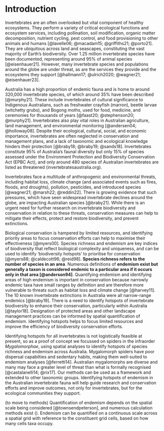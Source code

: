 # Introduction

<!-- Beautiful start to the report! Well done Josh! -->

Invertebrates are an often overlooked but vital component of healthy ecosystems. They perform a variety of critical ecological functions and ecosystem services, including pollination, soil modification, organic matter decomposition, nutrient cycling, pest control, and food provisioning to other animals and humans [@lavelle06; @macadam15; @griffiths21; @porto21]. They are ubiquitous across land and seascapes, constituting the vast majority of Earth's biodiversity. Over 1.25 million invertebrate species have been documented, representing around 95% of animal species [@eisenhauer21]. However, many invertebrate species and populations around the globe are under threat, as are the services they provide and the ecosystems they support [@hallmann17; @ulrich2020; @wagner21; @eisenhauer23].

<!-- Can we introduce some Australian stats here? See https://soe.dcceew.gov.au/biodiversity/environment/flora-and-fauna -->

Australia has a high proportion of endemic fauna and is home to around 320,000 invertebrate species, of which around 35% have been described [@murphy21]. These include invertebrates of cultural significance to Indigenous Australians, such as freshwater crayfish (marron), beetle larvae (witchetty grubs), and Bogong moths, used for food, medicine, and ceremonies for thousands of years [@faast20; @stephenson20; @murphy21]. Invertebrates also play vital roles in Australian agriculture, land management, and environmental monitoring [@andersen04; @holloway08]. Despite their ecological, cultural, social, and economic importance, invertebrates are often neglected in conservation and management plans, and a lack of taxonomic and ecological knowledge hinders their protection [@braby18; @braby19; @sands18]. Invertebrates constitute 95% of Australia's faunal diversity but only 15% of species assessed under the Environment Protection and Biodiversity Conservation Act (EPBC Act), and only around 480 species of Australian invertebrates are listed as threatened (invertebratesaustralia.org).

Invertebrates face a multitude of anthropogenic and environmental threats, including habitat loss, climate change (and associated events such as fires, floods, and droughts), pollution, pesticides, and introduced species [@wagner21; @marsh22; @reddin22]. There is growing evidence that such pressures, which have seen widespread invertebrate declines around the globe, are impacting Australian species [@braby21]. While there is an urgent need for further research on invertebrate biodiversity and conservation in relation to these threats, conservation measures can help to mitigate their effects, protect and restore biodiversity, and prevent extinctions.

Biological conservation is hampered by limited resources, and identifying priority areas to focus conservation efforts can help to maximise their effectiveness [@myers00]. Species richness and endemism are key indices of biodiversity that reflect biological complexity and uniqueness, and can be used to identify 'biodiversity hotspots' to prioritise for conservation [@myers88; @caldecott96; @reid98]. **Species richness refers to the number of species in an area**. Numerous definitions of **endemism exist but generally a taxon is considered endemic to a particular area if it occurs only in that area [@anderson94]**. Quantifying endemism and identifying areas of high endemism is important in conservation because narrowly endemic taxa have small ranges by definition and are therefore more vulnerable to threats such as habitat loss and climate change [@harvey11]. The 10 known invertebrate extinctions in Australia were all narrow-range endemics [@braby19]. There is a need to identify hotspots of invertebrate biodiversity to enhance their conservation, particularly within Australia [@taylor18]. Designation of protected areas and other landscape management practices can be informed by spatial quantification of endemism. Identifying hotspots helps to focus limited resources and improve the efficiency of biodiversity conservation efforts.

Identifying hotspots for all invertebrates is not logistically feasible at present, so as a proof of concept we focussed on spiders in the infraorder *Mygalomorphae*, using spatial analyses to identify hotspots of species richness and endemism across Australia. Mygalomorph spiders have poor dispersal capabilties and sedentary habits, making them well-suited to endemism analyses [@ferretti14]. Australian mygalomorphs are diverse and many may face a greater level of threat than what is formally recognised [@castalanelli14; @rix17]. Our methods can be used as a framework and extended to other taxonomic groups. Identifying hotspots of endemism in the Australian invertebrate fauna will help guide research and conservation efforts and improve outcomes, not only for invertebrates, but for the ecological communities they support.

<!-- I think we can move this nitty gritty stuff to the Statistical analyses/Endemism section --> (to move to methods) Quantification of endemism depends on the spatial scale being considered [@townsendpeterson], and numerous calculation methods exist (). Endemism can be quantified on a continuous scale across a spatial grid with reference to the constituent grid cells, based on how many cells taxa occupy.
